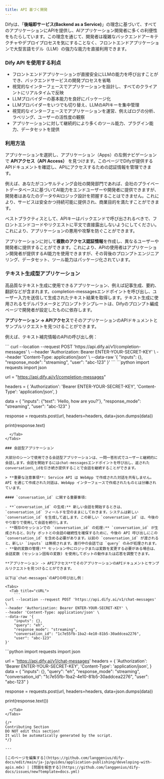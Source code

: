 ```yaml
---
title: API 基づく開発
---
```



Difyは、「**後端即サービス(Backend as a Service)**」の理念に基づいて、すべてのアプリケーションにAPIを提供し、AIアプリケーション開発者に多くの利便性をもたらしています。この理念を通じて、開発者は複雑なバックエンドアーキテクチャやデプロイプロセスを気にすることなく、フロントエンドアプリケーションで大型言語モデル（LLM）の強力な能力を直接利用できます。

### Dify API を使用する利点

* フロントエンドアプリケーションが直接安全にLLMの能力を呼び出すことができ、バックエンドサービスの開発プロセスを省略
* 視覚的なインターフェースでアプリケーションを設計し、すべてのクライアントにリアルタイムで反映
* LLMプロバイダーの基本能力を良好にパッケージ化
* LLMプロバイダーをいつでも切り替え、LLMのAPIキーを集中管理
* 視覚的なインターフェースでアプリケーションを運営、例えばログの分析、ラベリング、ユーザーの活性度の観察
* アプリケーションに対して継続的により多くのツール能力、プラグイン能力、データセットを提供

### 利用方法

アプリケーションを選択し、アプリケーション（Apps）の左側ナビゲーションで **APIアクセス（API Access）** を見つけます。このページでDifyが提供するAPIドキュメントを確認し、APIにアクセスするための認証情報を管理できます。

例えば、あなたがコンサルティング会社の開発部門であれば、会社のプライベートデータベースに基づいてAI能力をエンドユーザーや開発者に提供できますが、開発者はあなたのデータやAIロジック設計を把握することはできません。これにより、サービスは安全かつ持続可能に提供され、商業目的を満たすことができます。

<Warning>
ベストプラクティスとして、APIキーはバックエンドで呼び出されるべきで、フロントエンドコードやリクエストに平文で直接露出しないようにしてください。これにより、アプリケーションの悪用や攻撃を防ぐことができます。
</Warning>

アプリケーションに対して**複数のアクセス認証情報**を作成し、異なるユーザーや開発者に提供することができます。これにより、APIの使用者はアプリケーション開発者が提供するAI能力を使用できますが、その背後のプロンプトエンジニアリング、データセット、ツール能力はパッケージ化されています。

### テキスト生成型アプリケーション

高品質なテキスト生成に使用できるアプリケーション、例えば記事生成、要約、翻訳などが含まれます。completion-messagesエンドポイントを呼び出し、ユーザー入力を送信して生成されたテキスト結果を取得します。テキスト生成に使用されるモデルパラメータとプロンプトテンプレートは、Difyのプロンプト編成ページで開発者が設定したものに依存します。

**アプリケーション -> APIアクセス**でそのアプリケーションのAPIドキュメントとサンプルリクエストを見つけることができます。

例えば、テキスト補完情報のAPIの呼び出し例：

<Tabs>
  <Tab title="cURL">
    ```
curl --location --request POST 'https://api.dify.ai/v1/completion-messages' \
--header 'Authorization: Bearer ENTER-YOUR-SECRET-KEY' \
--header 'Content-Type: application/json' \
--data-raw '{
    "inputs": {},
    "response_mode": "streaming",
    "user": "abc-123"
}'
```
  </Tab>
  <Tab title="Python">
    ```python
import requests
import json

url = "https://api.dify.ai/v1/completion-messages"

headers = {
    'Authorization': 'Bearer ENTER-YOUR-SECRET-KEY',
    'Content-Type': 'application/json',
}

data = {
    "inputs": {"text": 'Hello, how are you?'},
    "response_mode": "streaming",
    "user": "abc-123"
}

response = requests.post(url, headers=headers, data=json.dumps(data))

print(response.text)
```
  </Tab>
</Tabs>

### 会話型アプリケーション

大部分のシーンで使用できる会話型アプリケーションは、一問一答形式でユーザーと継続的に会話します。会話を開始するにはchat-messagesエンドポイントを呼び出し、返されたconversation\_idを引き続き提供することで会話を継続することができます。

> **重要な注意事項**: Service API は WebApp で作成された対話を共有しません。API を通じて作成された対話は、WebApp インターフェースで作成されたものとは分離されています。

#### `conversation_id` に関する重要事項:

- **`conversation_id` の生成:** 新しい会話を開始するときは、`conversation_id` フィールドを空のままにしておきます。システムは新しい `conversation_id` を生成して返します。この新しい `conversation_id` は、今後のやり取りで使用して会話を続行します。
- **既存のセッションでの `conversation_id` の処理:** `conversation_id` が生成されると、Dify ボットとの会話の継続性を確保するために、今後の API 呼び出しにこの `conversation_id` を含める必要があります。以前の `conversation_id` が渡されると、新しい `inputs` は無視されます。進行中の会話では `query` のみが処理されます。
- **動的変数の管理:** セッション中にロジックまたは変数を変更する必要がある場合は、会話変数 (セッション固有の変数) を使用してボットの動作または応答を調整できます。

**アプリケーション -> APIアクセス**でそのアプリケーションのAPIドキュメントとサンプルリクエストを見つけることができます。

以下は`chat-messages`のAPIの呼び出し例：

<Tabs>
  <Tab title="cURL">
    ```
curl --location --request POST 'https://api.dify.ai/v1/chat-messages' \
--header 'Authorization: Bearer ENTER-YOUR-SECRET-KEY' \
--header 'Content-Type: application/json' \
--data-raw '{
    "inputs": {},
    "query": "eh",
    "response_mode": "streaming",
    "conversation_id": "1c7e55fb-1ba2-4e10-81b5-30addcea2276",
    "user": "abc-123"
}'

```
  </Tab>
  <Tab title="Python">
    ```python
import requests
import json

url = 'https://api.dify.ai/v1/chat-messages'
headers = {
    'Authorization': 'Bearer ENTER-YOUR-SECRET-KEY',
    'Content-Type': 'application/json',
}
data = {
    "inputs": {},
    "query": "eh",
    "response_mode": "streaming",
    "conversation_id": "1c7e55fb-1ba2-4e10-81b5-30addcea2276",
    "user": "abc-123"
}

response = requests.post(url, headers=headers, data=json.dumps(data))

print(response.text())
```
  </Tab>
</Tabs>

{/*
Contributing Section
DO NOT edit this section!
It will be automatically generated by the script.
*/}

---

[このページを編集する](https://github.com/langgenius/dify-docs/edit/main/ja-jp/guides/application-publishing/developing-with-apis.mdx) | [問題を報告する](https://github.com/langgenius/dify-docs/issues/new?template=docs.yml)

